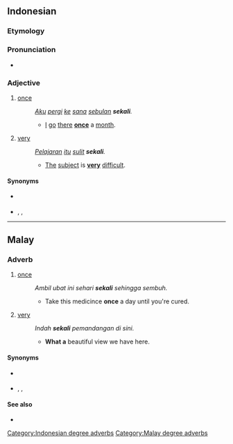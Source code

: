 ==Indonesian==

===Etymology===
{{prefix|id|se|kali}}

===Pronunciation===
* {{IPA|/sə.ka.li/|lang=id}}

===Adjective===
{{head|id|adjective}}

# [[once]]
#: ''[[aku|Aku]] [[pergi]] [[ke]] [[sana]] [[bulan|sebulan]] '''sekali'''.''
#:* [[I]] [[go]] [[there]] '''[[once]]''' a [[month]].
# [[very]]
#: ''[[Pelajaran]] [[itu]] [[sulit]] '''sekali'''.''
#:* [[the|The]] [[subject]] is '''[[very]]''' [[difficult]].

====Synonyms====
* {{sense|once}} {{l|id|satu}} {{l|id|kali}}
* {{sense|very}} {{l|id|amat}}, {{l|id|sangat}}, {{l|id|nian}}

----

==Malay==

===Adverb===
{{head|ms|adverb}}

# [[once]]
#: ''Ambil ubat ini sehari '''sekali''' sehingga sembuh.''
#:* Take this medicince '''once''' a day until you're cured.
# [[very]]
#: ''Indah '''sekali''' pemandangan di sini.''
#:* '''What a''' beautiful view we have here.

====Synonyms====
* {{sense|once}} {{l|ms|satu}} {{l|ms|kali}}
* {{sense|very}} {{l|ms|amat}}, {{l|ms|sangat}}, {{l|id|sungguh}}

====See also====
* {{l|ms|begitu}}

[[Category:Indonesian degree adverbs]]
[[Category:Malay degree adverbs]]